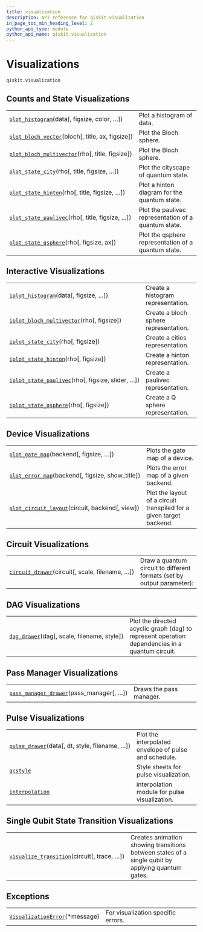 ```yaml
---
title: visualization
description: API reference for qiskit.visualization
in_page_toc_min_heading_level: 2
python_api_type: module
python_api_name: qiskit.visualization
---
```


<span id="module-qiskit.visualization" />

<span id="qiskit-visualization" />

# Visualizations

`qiskit.visualization`

## Counts and State Visualizations

|                                                                                                                                               |                                                      |
| --------------------------------------------------------------------------------------------------------------------------------------------- | ---------------------------------------------------- |
| [`plot_histogram`](qiskit.visualization.plot_histogram "qiskit.visualization.plot_histogram")(data\[, figsize, color, …])                     | Plot a histogram of data.                            |
| [`plot_bloch_vector`](qiskit.visualization.plot_bloch_vector "qiskit.visualization.plot_bloch_vector")(bloch\[, title, ax, figsize])          | Plot the Bloch sphere.                               |
| [`plot_bloch_multivector`](qiskit.visualization.plot_bloch_multivector "qiskit.visualization.plot_bloch_multivector")(rho\[, title, figsize]) | Plot the Bloch sphere.                               |
| [`plot_state_city`](qiskit.visualization.plot_state_city "qiskit.visualization.plot_state_city")(rho\[, title, figsize, …])                   | Plot the cityscape of quantum state.                 |
| [`plot_state_hinton`](qiskit.visualization.plot_state_hinton "qiskit.visualization.plot_state_hinton")(rho\[, title, figsize, …])             | Plot a hinton diagram for the quantum state.         |
| [`plot_state_paulivec`](qiskit.visualization.plot_state_paulivec "qiskit.visualization.plot_state_paulivec")(rho\[, title, figsize, …])       | Plot the paulivec representation of a quantum state. |
| [`plot_state_qsphere`](qiskit.visualization.plot_state_qsphere "qiskit.visualization.plot_state_qsphere")(rho\[, figsize, ax])                | Plot the qsphere representation of a quantum state.  |

## Interactive Visualizations

|                                                                                                                                             |                                       |
| ------------------------------------------------------------------------------------------------------------------------------------------- | ------------------------------------- |
| [`iplot_histogram`](qiskit.visualization.iplot_histogram "qiskit.visualization.iplot_histogram")(data\[, figsize, …])                       | Create a histogram representation.    |
| [`iplot_bloch_multivector`](qiskit.visualization.iplot_bloch_multivector "qiskit.visualization.iplot_bloch_multivector")(rho\[, figsize])   | Create a bloch sphere representation. |
| [`iplot_state_city`](qiskit.visualization.iplot_state_city "qiskit.visualization.iplot_state_city")(rho\[, figsize])                        | Create a cities representation.       |
| [`iplot_state_hinton`](qiskit.visualization.iplot_state_hinton "qiskit.visualization.iplot_state_hinton")(rho\[, figsize])                  | Create a hinton representation.       |
| [`iplot_state_paulivec`](qiskit.visualization.iplot_state_paulivec "qiskit.visualization.iplot_state_paulivec")(rho\[, figsize, slider, …]) | Create a paulivec representation.     |
| [`iplot_state_qsphere`](qiskit.visualization.iplot_state_qsphere "qiskit.visualization.iplot_state_qsphere")(rho\[, figsize])               | Create a Q sphere representation.     |

## Device Visualizations

|                                                                                                                                         |                                                                     |
| --------------------------------------------------------------------------------------------------------------------------------------- | ------------------------------------------------------------------- |
| [`plot_gate_map`](qiskit.visualization.plot_gate_map "qiskit.visualization.plot_gate_map")(backend\[, figsize, …])                      | Plots the gate map of a device.                                     |
| [`plot_error_map`](qiskit.visualization.plot_error_map "qiskit.visualization.plot_error_map")(backend\[, figsize, show\_title])         | Plots the error map of a given backend.                             |
| [`plot_circuit_layout`](qiskit.visualization.plot_circuit_layout "qiskit.visualization.plot_circuit_layout")(circuit, backend\[, view]) | Plot the layout of a circuit transpiled for a given target backend. |

## Circuit Visualizations

|                                                                                                                               |                                                                        |
| ----------------------------------------------------------------------------------------------------------------------------- | ---------------------------------------------------------------------- |
| [`circuit_drawer`](qiskit.visualization.circuit_drawer "qiskit.visualization.circuit_drawer")(circuit\[, scale, filename, …]) | Draw a quantum circuit to different formats (set by output parameter): |

## DAG Visualizations

|                                                                                                                   |                                                                                                 |
| ----------------------------------------------------------------------------------------------------------------- | ----------------------------------------------------------------------------------------------- |
| [`dag_drawer`](qiskit.visualization.dag_drawer "qiskit.visualization.dag_drawer")(dag\[, scale, filename, style]) | Plot the directed acyclic graph (dag) to represent operation dependencies in a quantum circuit. |

## Pass Manager Visualizations

|                                                                                                                                   |                         |
| --------------------------------------------------------------------------------------------------------------------------------- | ----------------------- |
| [`pass_manager_drawer`](qiskit.visualization.pass_manager_drawer "qiskit.visualization.pass_manager_drawer")(pass\_manager\[, …]) | Draws the pass manager. |

## Pulse Visualizations

|                                                                                                                                                        |                                                       |
| ------------------------------------------------------------------------------------------------------------------------------------------------------ | ----------------------------------------------------- |
| [`pulse_drawer`](qiskit.visualization.pulse_drawer "qiskit.visualization.pulse_drawer")(data\[, dt, style, filename, …])                               | Plot the interpolated envelope of pulse and schedule. |
| [`qcstyle`](qiskit.visualization.pulse.qcstyle#module-qiskit.visualization.pulse.qcstyle "qiskit.visualization.pulse.qcstyle")                         | Style sheets for pulse visualization.                 |
| [`interpolation`](qiskit.visualization.pulse.interpolation#module-qiskit.visualization.pulse.interpolation "qiskit.visualization.pulse.interpolation") | interpolation module for pulse visualization.         |

## Single Qubit State Transition Visualizations

|                                                                                                                                       |                                                                                                   |
| ------------------------------------------------------------------------------------------------------------------------------------- | ------------------------------------------------------------------------------------------------- |
| [`visualize_transition`](qiskit.visualization.visualize_transition "qiskit.visualization.visualize_transition")(circuit\[, trace, …]) | Creates animation showing transitions between states of a single qubit by applying quantum gates. |

## Exceptions

|                                                                                                                      |                                    |
| -------------------------------------------------------------------------------------------------------------------- | ---------------------------------- |
| [`VisualizationError`](qiskit.visualization.VisualizationError "qiskit.visualization.VisualizationError")(\*message) | For visualization specific errors. |

